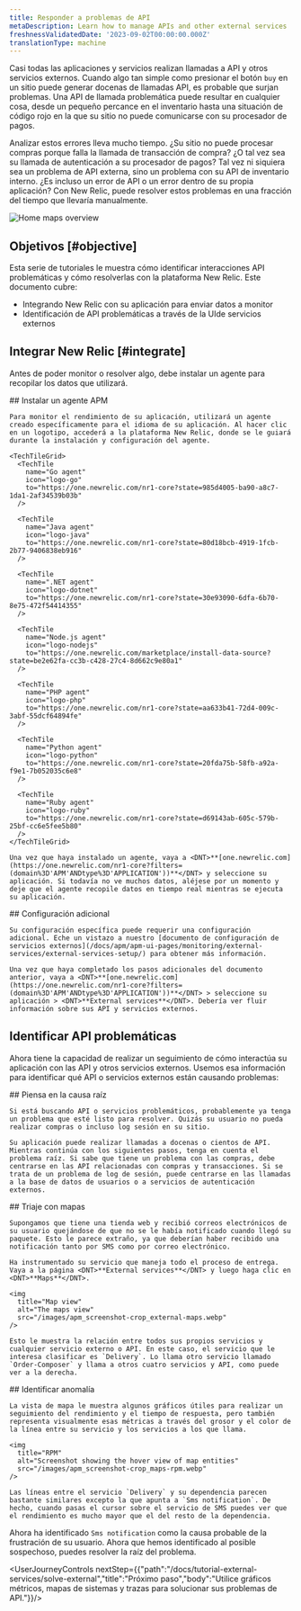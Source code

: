 ```yaml
---
title: Responder a problemas de API
metaDescription: Learn how to manage APIs and other external services
freshnessValidatedDate: '2023-09-02T00:00:00.000Z'
translationType: machine
---
```


Casi todas las aplicaciones y servicios realizan llamadas a API y otros servicios externos. Cuando algo tan simple como presionar el botón `buy` en un sitio puede generar docenas de llamadas API, es probable que surjan problemas. Una API de llamada problemática puede resultar en cualquier cosa, desde un pequeño percance en el inventario hasta una situación de código rojo en la que su sitio no puede comunicarse con su procesador de pagos.

Analizar estos errores lleva mucho tiempo. ¿Su sitio no puede procesar compras porque falla la llamada de transacción de compra? ¿O tal vez sea su llamada de autenticación a su procesador de pagos? Tal vez ni siquiera sea un problema de API externa, sino un problema con su API de inventario interno. ¿Es incluso un error de API o un error dentro de su propia aplicación? Con New Relic, puede resolver estos problemas en una fracción del tiempo que llevaría manualmente.

<img
  title="Maps overview"
  alt="Home maps overview"
  src="/images/apm_screenshot-crop_maps-home.webp"
/>

## Objetivos [#objective]

Esta serie de tutoriales le muestra cómo identificar interacciones API problemáticas y cómo resolverlas con la plataforma New Relic. Este documento cubre:

* Integrando New Relic con su aplicación para enviar datos a monitor
* Identificación de API problemáticas a través de la UIde servicios externos

## Integrar New Relic [#integrate]

Antes de poder monitor o resolver algo, debe instalar un agente para recopilar los datos que utilizará.

<Steps>
  <Step>
    ## Instalar un agente APM

    Para monitor el rendimiento de su aplicación, utilizará un agente creado específicamente para el idioma de su aplicación. Al hacer clic en un logotipo, accederá a la plataforma New Relic, donde se le guiará durante la instalación y configuración del agente.

    <TechTileGrid>
      <TechTile
        name="Go agent"
        icon="logo-go"
        to="https://one.newrelic.com/nr1-core?state=985d4005-ba90-a8c7-1da1-2af34539b03b"
      />

      <TechTile
        name="Java agent"
        icon="logo-java"
        to="https://one.newrelic.com/nr1-core?state=80d18bcb-4919-1fcb-2b77-9406838eb916"
      />

      <TechTile
        name=".NET agent"
        icon="logo-dotnet"
        to="https://one.newrelic.com/nr1-core?state=30e93090-6dfa-6b70-8e75-472f54414355"
      />

      <TechTile
        name="Node.js agent"
        icon="logo-nodejs"
        to="https://one.newrelic.com/marketplace/install-data-source?state=be2e62fa-cc3b-c428-27c4-8d662c9e80a1"
      />

      <TechTile
        name="PHP agent"
        icon="logo-php"
        to="https://one.newrelic.com/nr1-core?state=aa633b41-72d4-009c-3abf-55dcf64894fe"
      />

      <TechTile
        name="Python agent"
        icon="logo-python"
        to="https://one.newrelic.com/nr1-core?state=20fda75b-58fb-a92a-f9e1-7b052035c6e8"
      />

      <TechTile
        name="Ruby agent"
        icon="logo-ruby"
        to="https://one.newrelic.com/nr1-core?state=d69143ab-605c-579b-25bf-cc6e5fee5b80"
      />
    </TechTileGrid>

    Una vez que haya instalado un agente, vaya a <DNT>**[one.newrelic.com](https://one.newrelic.com/nr1-core?filters=(domain%3D'APM'ANDtype%3D'APPLICATION'))**</DNT> y seleccione su aplicación. Si todavía no ve muchos datos, aléjese por un momento y deje que el agente recopile datos en tiempo real mientras se ejecuta su aplicación.
  </Step>

  <Step>
    ## Configuración adicional

    Su configuración específica puede requerir una configuración adicional. Eche un vistazo a nuestro [documento de configuración de servicios externos](/docs/apm/apm-ui-pages/monitoring/external-services/external-services-setup/) para obtener más información.

    Una vez que haya completado los pasos adicionales del documento anterior, vaya a <DNT>**[one.newrelic.com](https://one.newrelic.com/nr1-core?filters=(domain%3D'APM'ANDtype%3D'APPLICATION'))**</DNT> > seleccione su aplicación > <DNT>**External services**</DNT>. Debería ver fluir información sobre sus API y servicios externos.
  </Step>
</Steps>

## Identificar API problemáticas

Ahora tiene la capacidad de realizar un seguimiento de cómo interactúa su aplicación con las API y otros servicios externos. Usemos esa información para identificar qué API o servicios externos están causando problemas:

<Steps>
  <Step>
    ## Piensa en la causa raíz

    Si está buscando API o servicios problemáticos, probablemente ya tenga un problema que esté listo para resolver. Quizás su usuario no pueda realizar compras o incluso log sesión en su sitio.

    Su aplicación puede realizar llamadas a docenas o cientos de API. Mientras continúa con los siguientes pasos, tenga en cuenta el problema raíz. Si sabe que tiene un problema con las compras, debe centrarse en las API relacionadas con compras y transacciones. Si se trata de un problema de log de sesión, puede centrarse en las llamadas a la base de datos de usuarios o a servicios de autenticación externos.
  </Step>

  <Step>
    ## Triaje con mapas

    Supongamos que tiene una tienda web y recibió correos electrónicos de su usuario quejándose de que no se le había notificado cuando llegó su paquete. Esto le parece extraño, ya que deberían haber recibido una notificación tanto por SMS como por correo electrónico.

    Ha instrumentado su servicio que maneja todo el proceso de entrega. Vaya a la página <DNT>**External services**</DNT> y luego haga clic en <DNT>**Maps**</DNT>.

    <img
      title="Map view"
      alt="The maps view"
      src="/images/apm_screenshot-crop_external-maps.webp"
    />

    Esto le muestra la relación entre todos sus propios servicios y cualquier servicio externo o API. En este caso, el servicio que le interesa clasificar es `Delivery`. Lo llama otro servicio llamado `Order-Composer` y llama a otros cuatro servicios y API, como puede ver a la derecha.
  </Step>

  <Step>
    ## Identificar anomalía

    La vista de mapa le muestra algunos gráficos útiles para realizar un seguimiento del rendimiento y el tiempo de respuesta, pero también representa visualmente esas métricas a través del grosor y el color de la línea entre su servicio y los servicios a los que llama.

    <img
      title="RPM"
      alt="Screenshot showing the hover view of map entities"
      src="/images/apm_screenshot-crop_maps-rpm.webp"
    />

    Las líneas entre el servicio `Delivery` y su dependencia parecen bastante similares excepto la que apunta a `Sms notification`. De hecho, cuando pasas el cursor sobre el servicio de SMS puedes ver que el rendimiento es mucho mayor que el del resto de la dependencia.
  </Step>
</Steps>

Ahora ha identificado `Sms notification` como la causa probable de la frustración de su usuario. Ahora que hemos identificado al posible sospechoso, puedes resolver la raíz del problema.

<UserJourneyControls nextStep={{"path":"/docs/tutorial-external-services/solve-external","title":"Próximo paso","body":"Utilice gráficos métricos, mapas de sistemas y trazas para solucionar sus problemas de API."}}/>
